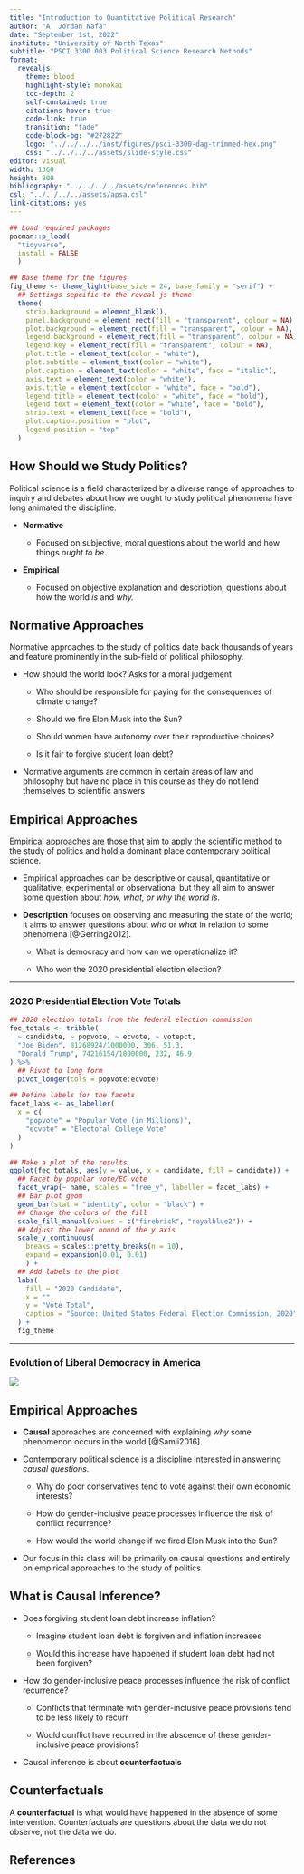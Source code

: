 ```yaml
---
title: "Introduction to Quantitative Political Research"
author: "A. Jordan Nafa"
date: "September 1st, 2022"
institute: "University of North Texas"
subtitle: "PSCI 3300.003 Political Science Research Methods"
format: 
  revealjs:
    theme: blood
    highlight-style: monokai
    toc-depth: 2
    self-contained: true
    citations-hover: true
    code-link: true
    transition: "fade"
    code-block-bg: "#272822"
    logo: "../../../../inst/figures/psci-3300-dag-trimmed-hex.png"
    css: "../../../../assets/slide-style.css"
editor: visual
width: 1360
height: 800
bibliography: "../../../../assets/references.bib"
csl: "../../../../assets/apsa.csl"
link-citations: yes
---
```


```r
## Load required packages
pacman::p_load(
  "tidyverse",
  install = FALSE
  )

## Base theme for the figures
fig_theme <- theme_light(base_size = 24, base_family = "serif") +
  ## Settings sepcific to the reveal.js theme
  theme(
    strip.background = element_blank(),
    panel.background = element_rect(fill = "transparent", colour = NA),
    plot.background = element_rect(fill = "transparent", colour = NA),
    legend.background = element_rect(fill = "transparent", colour = NA),
    legend.key = element_rect(fill = "transparent", colour = NA),
    plot.title = element_text(color = "white"),
    plot.subtitle = element_text(color = "white"),
    plot.caption = element_text(color = "white", face = "italic"),
    axis.text = element_text(color = "white"),
    axis.title = element_text(color = "white", face = "bold"),
    legend.title = element_text(color = "white", face = "bold"),
    legend.text = element_text(color = "white", face = "bold"),
    strip.text = element_text(face = "bold"),
    plot.caption.position = "plot",
    legend.position = "top"
  )
```

## How Should we Study Politics? {#sec-introduction}

Political science is a field characterized by a diverse range of approaches to inquiry and debates about how we ought to study political phenomena have long animated the discipline.

::: incremental
-   **Normative**

    -   Focused on subjective, moral questions about the world and how things *ought to be*.

-   **Empirical**

    -   Focused on objective explanation and description, questions about how the world *is* and *why.*
:::

## Normative Approaches

Normative approaches to the study of politics date back thousands of years and feature prominently in the sub-field of political philosophy.

::: incremental
-   How should the world look? Asks for a moral judgement

    -   Who should be responsible for paying for the consequences of climate change?

    -   Should we fire Elon Musk into the Sun?

    -   Should women have autonomy over their reproductive choices?

    -   Is it fair to forgive student loan debt?

-   Normative arguments are common in certain areas of law and philosophy but have no place in this course as they do not lend themselves to scientific answers
:::

## Empirical Approaches

Empirical approaches are those that aim to apply the scientific method to the study of politics and hold a dominant place contemporary political science.

::: incremental
-   Empirical approaches can be descriptive or causal, quantitative or qualitative, experimental or observational but they all aim to answer some question about *how, what, or why the world is*.

-   **Description** focuses on observing and measuring the state of the world; it aims to answer questions about *who* or *what* in relation to some phenomena [@Gerring2012].

    -   What is democracy and how can we operationalize it?

    -   Who won the 2020 presidential election election?
:::

------------------------------------------------------------------------

### 2020 Presidential Election Vote Totals {.smaller}

```r
## 2020 election totals from the federal election commission
fec_totals <- tribble(
  ~ candidate, ~ popvote, ~ ecvote, ~ votepct,
  "Joe Biden", 81268924/1000000, 306, 51.3,
  "Donald Trump", 74216154/1000000, 232, 46.9
) %>% 
  ## Pivot to long form
  pivot_longer(cols = popvote:ecvote)

## Define labels for the facets
facet_labs <- as_labeller(
  x = c(
    "popvote" = "Popular Vote (in Millions)",
    "ecvote" = "Electoral College Vote"
  )
)

## Make a plot of the results
ggplot(fec_totals, aes(y = value, x = candidate, fill = candidate)) +
  ## Facet by popular vote/EC vote
  facet_wrap(~ name, scales = "free_y", labeller = facet_labs) +
  ## Bar plot geom
  geom_bar(stat = "identity", color = "black") +
  ## Change the colors of the fill
  scale_fill_manual(values = c("firebrick", "royalblue2")) +
  ## Adjust the lower bound of the y axis
  scale_y_continuous(
    breaks = scales::pretty_breaks(n = 10), 
    expand = expansion(0.01, 0.01)
    ) +
  ## Add labels to the plot
  labs(
    fill = "2020 Candidate",
    x = "",
    y = "Vote Total",
    caption = "Source: United States Federal Election Commission, 2020"
  ) +
  fig_theme
```

------------------------------------------------------------------------

### Evolution of Liberal Democracy in America {.smaller}

![](images/Figure_2b_Democracy_in_America-02.png){fig-align="center"}

## Empirical Approaches

::: incremental
-   **Causal** approaches are concerned with explaining *why* some phenomenon occurs in the world [@Samii2016].

-   Contemporary political science is a discipline interested in answering *causal questions*.

    -   Why do poor conservatives tend to vote against their own economic interests?

    -   How do gender-inclusive peace processes influence the risk of conflict recurrence?

    -   How would the world change if we fired Elon Musk into the Sun?

-   Our focus in this class will be primarily on causal questions and entirely on empirical approaches to the study of politics
:::

## What is Causal Inference?

::: incremental
-   Does forgiving student loan debt increase inflation?

    -   Imagine student loan debt is forgiven and inflation increases

    -   Would this increase have happened if student loan debt had not been forgiven?
    
-   How do gender-inclusive peace processes influence the risk of conflict recurrence?

    -   Conflicts that terminate with gender-inclusive peace provisions tend to be less likely to recurr
    
    -   Would conflict have recurred in the abscence of these gender-inclusive peace provisions?
    
-   Causal inference is about **counterfactuals**
::: 

## Counterfactuals

A **counterfactual** is what would have happened in the absence of some intervention. Counterfactuals are questions about the data we do not observe, not the data we do.

## References
